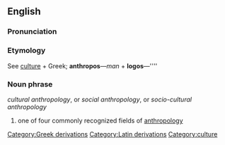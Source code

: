 {{wikipedia}}

==English==

===Pronunciation===
{{substub}}

===Etymology===
{{etystub}}

See [[culture]] + Greek; '''anthropos'''&mdash;''man'' + '''logos'''&mdash;''''

===Noun phrase===
''cultural anthropology'', or ''social anthropology'', or ''socio-cultural anthropology''

# one of four commonly recognized fields of [[anthropology]]

[[Category:Greek derivations]]
[[Category:Latin derivations]]
[[Category:culture]]